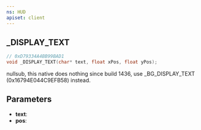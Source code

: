 ```yaml
---
ns: HUD
apiset: client
---
```

## _DISPLAY_TEXT

```c
// 0xD79334A4BB99BAD1
void _DISPLAY_TEXT(char* text, float xPos, float yPos);
```

nullsub, this native does nothing since build 1436, use _BG_DISPLAY_TEXT (0x16794E044C9EFB58) instead.

## Parameters
* **text**:
* **pos**: